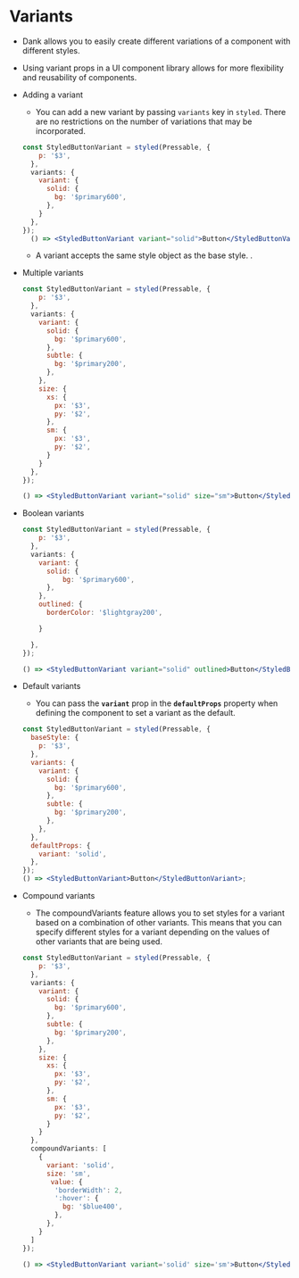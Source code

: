 
<Meta title="api/Variants" />

# Variants

- Dank allows you to easily create different variations of a component with different styles.
- Using variant props in a UI component library allows for more flexibility and reusability of components.

- Adding a variant

  - You can add a new variant by passing `variants` key in `styled`. There are no restrictions on the number of variations that may be incorporated.

  ```jsx
  const StyledButtonVariant = styled(Pressable, {
      p: '$3',
    },
    variants: {
      variant: {
        solid: {
          bg: '$primary600',
        },
      }
    },
  });
    () => <StyledButtonVariant variant="solid">Button</StyledButtonVariant>;

  ```

  - A variant accepts the same style object as the base style.
    .

- Multiple variants

  ```jsx
  const StyledButtonVariant = styled(Pressable, {
      p: '$3',
    },
    variants: {
      variant: {
        solid: {
          bg: '$primary600',
        },
        subtle: {
          bg: '$primary200',
        },
      },
      size: {
        xs: {
          px: '$3',
          py: '$2',
        },
        sm: {
          px: '$3',
          py: '$2',
        }
      }
    },
  });

  () => <StyledButtonVariant variant="solid" size="sm">Button</StyledButtonVariant>;

  ```

- Boolean variants

  ```jsx
  const StyledButtonVariant = styled(Pressable, {
      p: '$3',
    },
    variants: {
      variant: {
        solid: {
            bg: '$primary600',
        },
      },
      outlined: {
        borderColor: '$lightgray200',

      }

    },
  });

  () => <StyledButtonVariant variant="solid" outlined>Button</StyledButtonVariant>;

  ```

- Default variants

  - You can pass the **`variant`** prop in the **`defaultProps`** property when defining the component to set a variant as the default.

  ```jsx
  const StyledButtonVariant = styled(Pressable, {
    baseStyle: {
      p: '$3',
    },
    variants: {
      variant: {
        solid: {
          bg: '$primary600',
        },
        subtle: {
          bg: '$primary200',
        },
      },
    },
    defaultProps: {
      variant: 'solid',
    },
  });
  () => <StyledButtonVariant>Button</StyledButtonVariant>;
  ```

- Compound variants

  - The compoundVariants feature allows you to set styles for a variant based on a combination of other variants. This means that you can specify different styles for a variant depending on the values of other variants that are being used.

  ```jsx
  const StyledButtonVariant = styled(Pressable, {
      p: '$3',
    },
    variants: {
      variant: {
        solid: {
          bg: '$primary600',
        },
        subtle: {
          bg: '$primary200',
        },
      },
      size: {
        xs: {
          px: '$3',
          py: '$2',
        },
        sm: {
          px: '$3',
          py: '$2',
        }
      }
    },
    compoundVariants: [
      {
        variant: 'solid',
        size: 'sm',
         value: {
          'borderWidth': 2,
          ':hover': {
            bg: '$blue400',
          },
        },
      }
    ]
  });

  () => <StyledButtonVariant variant='solid' size='sm'>Button</StyledButtonVariant>;

  ```
